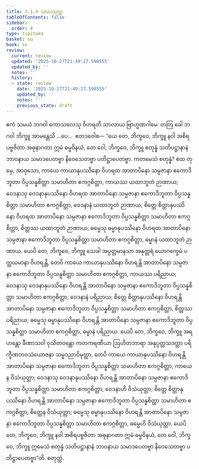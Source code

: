 ```yaml
---
title: 3.1.4 သာလသုတ္တ
tableOfContents: false
sidebar:
  order: 4
type: tipitaka
basket: su
book: sn
review:
  current: review
  updated: '2025-10-27T21:49:27.590555'
  updated_by: ''
  notes: ''
  history:
  - state: review
    date: '2025-10-27T21:49:27.590555'
    updated_by: ''
    notes: ''
    previous_state: draft
---
```



<ReviewStatus review={frontmatter.review} showDetails={true} />

<HypothesisAnnotation frontmatter={frontmatter} />

<DynamicBreadcrumb />

<Division number="370" book="sn" e="ch" v="18" p="333">

<Paragraph number="762" book="sn">
ဧကံ သမယံ ဘဂဝါ ကောသလေသု ဝိဟရတိ သာလာယ ဗြာဟ္မဏဂါမေ. တတြ ခေါ ဘဂဝါ ဘိက္ခူ အာမန္တေသိ …ပေ…  ဧတဒဝေါစ—
</Paragraph>

<Paragraph number="763" book="sn">
“ယေ တေ, ဘိက္ခဝေ, ဘိက္ခူ နဝါ အစိရပဗ္ဗဇိတာ အဓုနာဂတာ ဣမံ ဓမ္မဝိနယံ, တေ ဝေါ, ဘိက္ခဝေ, ဘိက္ခူ စတုန္နံ သတိပဋ္ဌာနာနံ ဘာဝနာယ သမာဒပေတဗ္ဗာ နိဝေသေတဗ္ဗာ ပတိဋ္ဌာပေတဗ္ဗာ. ကတမေသံ စတုန္နံ? ဧထ တုမှေ, အာဝုသော, ကာယေ ကာယာနုပဿိနော ဝိဟရထ အာတာပိနော သမ္ပဇာနာ ဧကောဒိဘူတာ ဝိပ္ပသန္နစိတ္တာ သမာဟိတာ ဧကဂ္ဂစိတ္တာ, ကာယဿ ယထာဘူတံ ဉာဏာယ; ဝေဒနာသု ဝေဒနာနုပဿိနော ဝိဟရထ အာတာပိနော သမ္ပဇာနာ ဧကောဒိဘူတာ ဝိပ္ပသန္နစိတ္တာ သမာဟိတာ ဧကဂ္ဂစိတ္တာ, ဝေဒနာနံ ယထာဘူတံ ဉာဏာယ; စိတ္တေ စိတ္တာနုပဿိနော ဝိဟရထ အာတာပိနော သမ္ပဇာနာ ဧကောဒိဘူတာ ဝိပ္ပသန္နစိတ္တာ သမာဟိတာ ဧကဂ္ဂစိတ္တာ, စိတ္တဿ ယထာဘူတံ ဉာဏာယ; ဓမ္မေသု ဓမ္မာနုပဿိနော ဝိဟရထ အာတာပိနော သမ္ပဇာနာ ဧကောဒိဘူတာ ဝိပ္ပသန္နစိတ္တာ သမာဟိတာ ဧကဂ္ဂစိတ္တာ, ဓမ္မာနံ ယထာဘူတံ ဉာဏာယ.
</Paragraph>

<Paragraph number="764" book="sn">
ယေပိ တေ, ဘိက္ခဝေ, ဘိက္ခူ သေခါ အပ္ပတ္တမာနသာ အနုတ္တရံ ယောဂက္ခေမံ ပတ္ထယမာနာ ဝိဟရန္တိ, တေပိ ကာယေ ကာယာနုပဿိနော ဝိဟရန္တိ အာတာပိနော သမ္ပဇာနာ ဧကောဒိဘူတာ ဝိပ္ပသန္နစိတ္တာ သမာဟိတာ ဧကဂ္ဂစိတ္တာ, ကာယဿ ပရိညာယ; ဝေဒနာသု ဝေဒနာနုပဿိနော ဝိဟရန္တိ အာတာပိနော သမ္ပဇာနာ ဧကောဒိဘူတာ ဝိပ္ပသန္နစိတ္တာ သမာဟိတာ ဧကဂ္ဂစိတ္တာ, ဝေဒနာနံ ပရိညာယ; စိတ္တေ စိတ္တာနုပဿိနော ဝိဟရန္တိ အာတာပိနော သမ္ပဇာနာ ဧကောဒိဘူတာ ဝိပ္ပသန္နစိတ္တာ သမာဟိတာ ဧကဂ္ဂစိတ္တာ, စိတ္တဿ ပရိညာယ; ဓမ္မေသု ဓမ္မာနုပဿိနော ဝိဟရန္တိ အာတာပိနော သမ္ပဇာနာ ဧကောဒိဘူတာ ဝိပ္ပသန္နစိတ္တာ သမာဟိတာ ဧကဂ္ဂစိတ္တာ, ဓမ္မာနံ ပရိညာယ.
</Paragraph>

<Paragraph number="765" book="sn">
ယေပိ တေ, ဘိက္ခဝေ, ဘိက္ခူ အရဟန္တော ခီဏာသဝါ ဝုသိတဝန္တော ကတကရဏီယာ ဩဟိတဘာရာ အနုပ္ပတ္တသဒတ္ထာ ပရိက္ခီဏဘဝသံယောဇနာ သမ္မဒညာဝိမုတ္တာ, တေပိ ကာယေ ကာယာနုပဿိနော ဝိဟရန္တိ အာတာပိနော သမ္ပဇာနာ ဧကောဒိဘူတာ ဝိပ္ပသန္နစိတ္တာ သမာဟိတာ ဧကဂ္ဂစိတ္တာ, ကာယေန ဝိသံယုတ္တာ; ဝေဒနာသု ဝေဒနာနုပဿိနော ဝိဟရန္တိ အာတာပိနော သမ္ပဇာနာ ဧကောဒိဘူတာ ဝိပ္ပသန္နစိတ္တာ သမာဟိတာ ဧကဂ္ဂစိတ္တာ, ဝေဒနာဟိ ဝိသံယုတ္တာ; စိတ္တေ စိတ္တာနုပဿိနော ဝိဟရန္တိ အာတာပိနော သမ္ပဇာနာ ဧကောဒိဘူတာ ဝိပ္ပသန္နစိတ္တာ သမာဟိတာ ဧကဂ္ဂစိတ္တာ, စိတ္တေန ဝိသံယုတ္တာ; ဓမ္မေသု ဓမ္မာနုပဿိနော ဝိဟရန္တိ အာတာပိနော သမ္ပဇာနာ ဧကောဒိဘူတာ ဝိပ္ပသန္နစိတ္တာ သမာဟိတာ ဧကဂ္ဂစိတ္တာ, ဓမ္မေဟိ ဝိသံယုတ္တာ.
</Paragraph>

<Paragraph number="766" book="sn">
ယေပိ တေ, ဘိက္ခဝေ, ဘိက္ခူ နဝါ အစိရပဗ္ဗဇိတာ အဓုနာဂတာ ဣမံ ဓမ္မဝိနယံ, တေ ဝေါ, ဘိက္ခဝေ, ဘိက္ခူ ဣမေသံ စတုန္နံ သတိပဋ္ဌာနာနံ ဘာဝနာယ သမာဒပေတဗ္ဗာ နိဝေသေတဗ္ဗာ ပတိဋ္ဌာပေတဗ္ဗာ”တိ.

</Paragraph>
</Division>

<Paragraph number="767" type="center" book="sn">
စတုတ္ထံ.
</Paragraph>